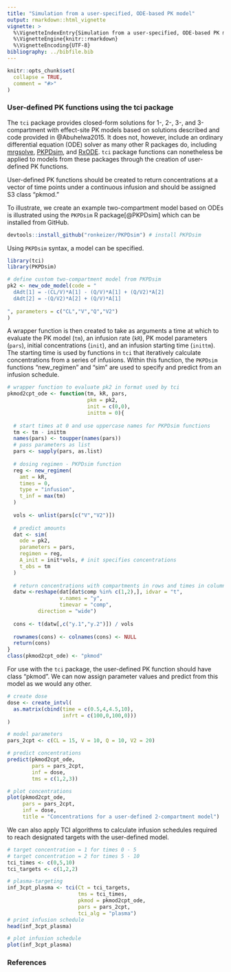 ```yaml
---
title: "Simulation from a user-specified, ODE-based PK model"
output: rmarkdown::html_vignette
vignette: >
  %\VignetteIndexEntry{Simulation from a user-specified, ODE-based PK model}
  %\VignetteEngine{knitr::rmarkdown}
  %\VignetteEncoding{UTF-8}
bibliography: ../bibfile.bib  
---
```


```r
knitr::opts_chunk$set(
  collapse = TRUE,
  comment = "#>"
)
```

### User-defined PK functions using the tci package

The `tci` package provides closed-form solutions for 1-, 2-, 3-, and 3-compartment with effect-site PK models based on solutions described and code provided in @Abuhelwa2015. It does not, however, include an ordinary differential equation (ODE) solver as many other R packages do, including [mrgsolve](https://mrgsolve.github.io/), [PKPDsim](http://pkpdsim.ronkeizer.com/), and [RxODE](https://github.com/nlmixrdevelopment/RxODE). `tci` package functions can nonetheless be applied to models from these packages through the creation of user-defined PK functions.
 
User-defined PK functions should be created to return concentrations at a vector of time points under a continuous infusion and should be assigned S3 class "pkmod." 

To illustrate, we create an example two-compartment model based on ODEs is illustrated using the `PKPDsim` R package[@PKPDsim] which can be installed from GitHub.

```r
devtools::install_github("ronkeizer/PKPDsim") # install PKPDsim
```

Using `PKPDsim` syntax, a model can be specified. 

```r
library(tci)
library(PKPDsim)

# define custom two-compartment model from PKPDsim
pk2 <- new_ode_model(code = "
  dAdt[1] = -(CL/V)*A[1] - (Q/V)*A[1] + (Q/V2)*A[2]
  dAdt[2] = -(Q/V2)*A[2] + (Q/V)*A[1]
  
", parameters = c("CL","V","Q","V2")
)
```

A wrapper function is then created to take as arguments a time at which to evaluate the PK model (`tm`), an infusion rate (`kR`), PK model parameters (`pars`), initial concentrations (`init`), and an infusion starting time (`inittm`). The starting time is used by functions in `tci` that iteratively calculate concentrations from a series of infusions. Within this function, the `PKPDsim` functions "new_regimen" and "sim" are used to specify and predict from an infusion schedule. 

```r
# wrapper function to evaluate pk2 in format used by tci
pkmod2cpt_ode <- function(tm, kR, pars, 
                          pkm = pk2, 
                          init = c(0,0), 
                          inittm = 0){
  
  # start times at 0 and use uppercase names for PKPDsim functions
  tm <- tm - inittm
  names(pars) <- toupper(names(pars))
  # pass parameters as list
  pars <- sapply(pars, as.list)
  
  # dosing regimen - PKPDsim function
  reg <- new_regimen(
    amt = kR,
    times = 0,
    type = "infusion",
    t_inf = max(tm)
  )
  
  vols <- unlist(pars[c("V","V2")])
  
  # predict amounts
  dat <- sim(
    ode = pk2,              
    parameters = pars,
    regimen = reg,
    A_init = init*vols, # init specifies concentrations
    t_obs = tm
  )
  
  # return concentrations with compartments in rows and times in columns
  datw <-reshape(dat[dat$comp %in% c(1,2),], idvar = "t", 
                 v.names = "y", 
                 timevar = "comp",
          direction = "wide")
  
  cons <- t(datw[,c("y.1","y.2")]) / vols
  
  rownames(cons) <- colnames(cons) <- NULL
  return(cons)
}
class(pkmod2cpt_ode) <- "pkmod"
```

For use with the `tci` package, the user-defined PK function should have class "pkmod". We can now assign parameter values and predict from this model as we would any other. 

```r
# create dose
dose <- create_intvl(
  as.matrix(cbind(time = c(0.5,4,4.5,10), 
                  infrt = c(100,0,100,0)))
)

# model parameters
pars_2cpt <- c(CL = 15, V = 10, Q = 10, V2 = 20)

# predict concentrations
predict(pkmod2cpt_ode, 
        pars = pars_2cpt, 
        inf = dose, 
        tms = c(1,2,3))

# plot concentrations
plot(pkmod2cpt_ode, 
     pars = pars_2cpt, 
     inf = dose, 
     title = "Concentrations for a user-defined 2-compartment model")
```


We can also apply TCI algorithms to calculate infusion schedules required to reach designated targets with the user-defined model. 

```r
# target concentration = 1 for times 0 - 5
# target concentration = 2 for times 5 - 10
tci_times <- c(0,5,10)
tci_targets <- c(1,2,2)

# plasma-targeting
inf_3cpt_plasma <- tci(Ct = tci_targets, 
                       tms = tci_times, 
                       pkmod = pkmod2cpt_ode, 
                       pars = pars_2cpt, 
                       tci_alg = "plasma")
# print infusion schedule
head(inf_3cpt_plasma)

# plot infusion schedule
plot(inf_3cpt_plasma)
```


### References




